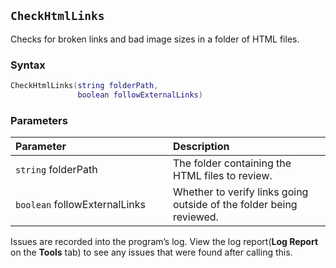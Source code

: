 ::: {.minipage data-latex="{\textwidth}"}
## `CheckHtmlLinks`

Checks for broken links\index{web harvester!quality checking files} and bad image sizes in a folder of HTML files.

### Syntax {-}

``` .lua
CheckHtmlLinks(string folderPath,
               boolean followExternalLinks)
```

### Parameters {-}

**Parameter** | **Description**
| :-- | :-- |
| `string` folderPath | The folder containing the HTML files to review. |
| `boolean` followExternalLinks | Whether to verify links going outside of the folder being reviewed. |

:::: {.notesection data-latex=""}
Issues are recorded into the program's log.
View the log report(**Log Report** on the **Tools** tab) to see any issues that were found after calling this.
::::
:::
